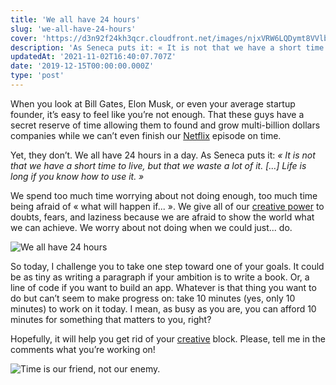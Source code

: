 ```yaml
---
title: 'We all have 24 hours'
slug: 'we-all-have-24-hours'
cover: 'https://d3n92f24kh3qcr.cloudfront.net/images/njxVRW6LQDymt8VVlbGv.jpg'
description: 'As Seneca puts it: « It is not that we have a short time to live, but that we waste a lot of it. [...] Life is long if you know how to use it. »'
updatedAt: '2021-11-02T16:40:07.707Z'
date: '2019-12-15T00:00:00.000Z'
type: 'post'
---
```


When you look at Bill Gates, Elon Musk, or even your average startup founder, it’s easy to feel like you’re not enough. That these guys have a secret reserve of time allowing them to found and grow multi-billion dollars companies while we can’t even finish our [Netflix](/blog/netflix-subscription/) episode on time.

Yet, they don’t. We all have 24 hours in a day. As Seneca puts it: *« It is not that we have a short time to live, but that we waste a lot of it. \[...\] Life is long if you know how to use it. »*

We spend too much time worrying about not doing enough, too much time being afraid of « what will happen if... ». We give all of our [creative power](/blog/am-i-creative/) to doubts, fears, and laziness because we are afraid to show the world what we can achieve. We worry about not doing when we could just... do.

![We all have 24 hours](https://d3n92f24kh3qcr.cloudfront.net/images/1FXg0rDdQDaQ8nwXZQ8V.jpg)

So today, I challenge you to take one step toward one of your goals. It could be as tiny as writing a paragraph if your ambition is to write a book. Or, a line of code if you want to build an app. Whatever is that thing you want to do but can’t seem to make progress on: take 10 minutes (yes, only 10 minutes) to work on it today. I mean, as busy as you are, you can afford 10 minutes for something that matters to you, right?

Hopefully, it will help you get rid of your [creative](/blog/creativity-myth/) block. Please, tell me in the comments what you’re working on!

![Time is our friend, not our enemy.](https://d3n92f24kh3qcr.cloudfront.net/images/4Ow2xQHaRjSyfVVzF4HC.jpg)
